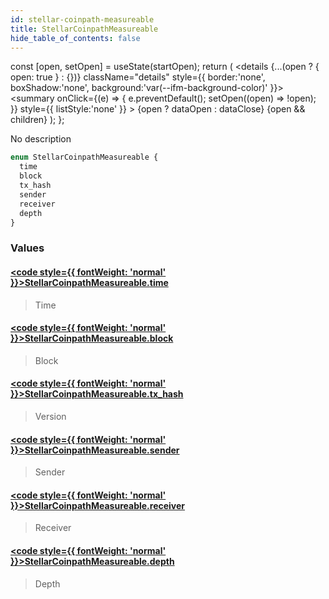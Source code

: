 ```yaml
---
id: stellar-coinpath-measureable
title: StellarCoinpathMeasureable
hide_table_of_contents: false
---
```







  const [open, setOpen] = useState(startOpen);
  return (
    <details {...(open ? { open: true } : {})} className="details" style={{ border:'none', boxShadow:'none', background:'var(--ifm-background-color)' }}>
      <summary
        onClick={(e) => {
          e.preventDefault();
          setOpen((open) => !open);
        }}
        style={{ listStyle:'none' }}
      >
      {open ? dataOpen : dataClose}
      </summary>
      {open && children}
    </details>
  );
};








No description


```graphql
enum StellarCoinpathMeasureable {
  time
  block
  tx_hash
  sender
  receiver
  depth
}
```




### Values

#### [<code style={{ fontWeight: 'normal' }}>StellarCoinpathMeasureable.<b>time</b></code>](#)  
> 
> 
> Time
> 

#### [<code style={{ fontWeight: 'normal' }}>StellarCoinpathMeasureable.<b>block</b></code>](#)  
> 
> 
> Block
> 

#### [<code style={{ fontWeight: 'normal' }}>StellarCoinpathMeasureable.<b>tx_hash</b></code>](#)  
> 
> 
> Version
> 

#### [<code style={{ fontWeight: 'normal' }}>StellarCoinpathMeasureable.<b>sender</b></code>](#)  
> 
> 
> Sender
> 

#### [<code style={{ fontWeight: 'normal' }}>StellarCoinpathMeasureable.<b>receiver</b></code>](#)  
> 
> 
> Receiver
> 

#### [<code style={{ fontWeight: 'normal' }}>StellarCoinpathMeasureable.<b>depth</b></code>](#)  
> 
> 
> Depth
> 



